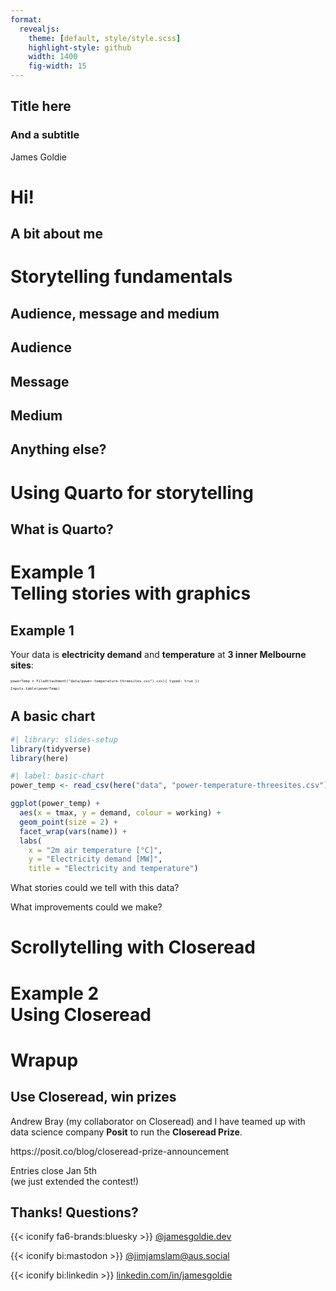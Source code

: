 ```yaml
---
format:
  revealjs: 
    theme: [default, style/style.scss]
    highlight-style: github
    width: 1400
    fig-width: 15
---
```


## Title here {.hleft .center style="font-size: 150%;"}

### And a subtitle

James Goldie

# Hi! {#section-aqua}

## A bit about me

# Storytelling fundamentals

## Audience, message and medium

## Audience

## Message

## Medium

## Anything else?

# Using Quarto for storytelling

## What is Quarto?

# Example 1<br>Telling stories with graphics

## Example 1

Your data is **electricity demand** and **temperature** at **3 inner Melbourne sites**:


:::{style="font-size: 48%;"}
```ojs
powerTemp = FileAttachment("data/power-temperature-threesites.csv").csv({ typed: true })

Inputs.table(powerTemp)
```
:::

## A basic chart

```r
#| library: slides-setup
library(tidyverse)
library(here)
```

```r
#| label: basic-chart
power_temp <- read_csv(here("data", "power-temperature-threesites.csv"))

ggplot(power_temp) +
  aes(x = tmax, y = demand, colour = working) +
  geom_point(size = 2) +
  facet_wrap(vars(name)) +
  labs(
    x = "2m air temperature [°C]",
    y = "Electricity demand [MW]",
    title = "Electricity and temperature")
```

What stories could we tell with this data?

What improvements could we make?

# Scrollytelling with Closeread

# Example 2<br>Using Closeread

# Wrapup {#section-carbon}

## Use Closeread, win prizes

Andrew Bray (my collaborator on Closeread) and I have teamed up with data science company **Posit** to run the **Closeread Prize**.

https://posit.co/blog/closeread-prize-announcement

Entries close Jan 5th  
[(we just extended the contest!)]{.small .deemph}

## Thanks! Questions?

{{< iconify fa6-brands:bluesky >}} [@jamesgoldie.dev](https://bsky.app/profile/jamesgoldie.dev)

{{< iconify bi:mastodon >}} [@jimjamslam@aus.social](https://aus.social/@jimjamslam@aus.social)

{{< iconify bi:linkedin >}} [linkedin.com/in/jamesgoldie](https://www.linkedin.com/in/jamesgoldie)

